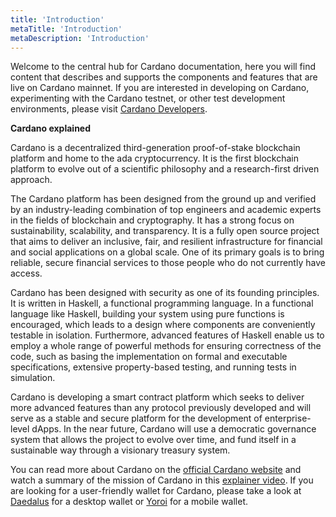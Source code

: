 ```yaml
---
title: 'Introduction'
metaTitle: 'Introduction'
metaDescription: 'Introduction'
---
```

Welcome to the central hub for Cardano documentation, here you will find content that describes and supports the components and features that are live on Cardano mainnet. If you are interested in developing on Cardano, experimenting with the Cardano testnet, or other test development environments, please visit  [Cardano Developers](https://developers.cardano.org/).

**Cardano explained**

Cardano is a decentralized third-generation proof-of-stake blockchain platform and home to the ada cryptocurrency. It is the first blockchain platform to evolve out of a scientific philosophy and a research-first driven approach.

The Cardano platform has been designed from the ground up and verified by an industry-leading combination of top engineers and academic experts in the fields of blockchain and cryptography. It has a strong focus on sustainability, scalability, and transparency.  It is a fully open source project that aims to deliver an inclusive, fair, and resilient infrastructure for financial and social applications on a global scale. One of its primary goals is to bring reliable, secure financial services to those people who do not currently have access. 

Cardano has been designed with security as one of its founding principles. It is written in Haskell, a functional programming language. In a functional language like Haskell, building your system using pure functions is encouraged, which leads to a design where components are conveniently testable in isolation. Furthermore, advanced features of Haskell enable us to employ a whole range of powerful methods for ensuring correctness of the code, such as basing the implementation on formal and executable specifications, extensive property-based testing, and running tests in simulation.

Cardano is developing a smart contract platform which seeks to deliver more advanced features than any protocol previously developed and will serve as a stable and secure platform for the development of enterprise-level dApps. In the near future, Cardano will use a democratic governance system that allows the project to evolve over time, and fund itself in a sustainable way through a visionary treasury system. 

You can read more about Cardano on the [official Cardano website](http://cardano.org/) and watch a summary of the mission of Cardano in this [explainer video](https://www.youtube.com/watch?v=l_Nv0-PVrnM/). If you are looking for a user-friendly wallet for Cardano, please take a look at [Daedalus](https://daedaluswallet.io/) for a desktop wallet or [Yoroi](https://yoroi-wallet.com/#/) for a mobile wallet.
